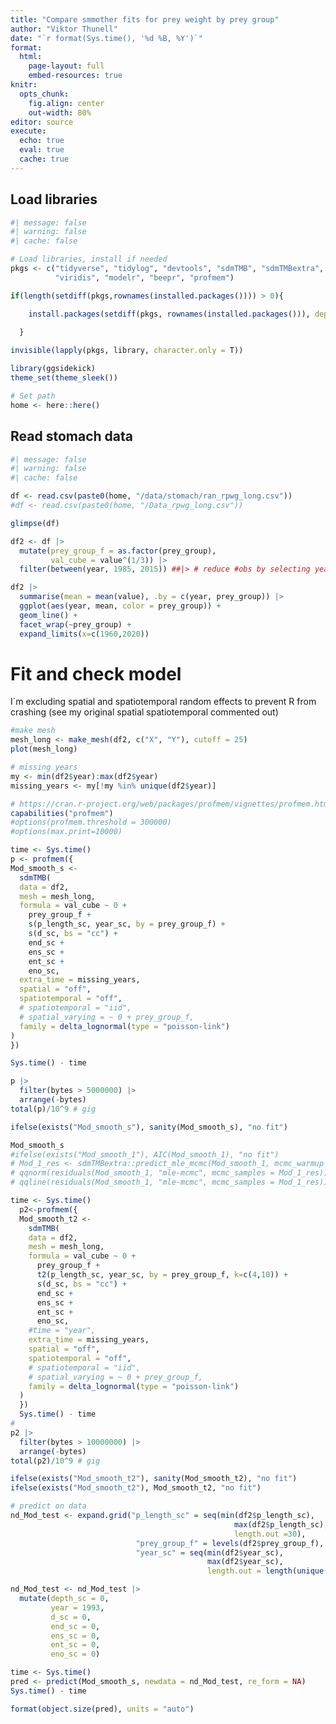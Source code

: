 ```yaml
---
title: "Compare smmother fits for prey weight by prey group"
author: "Viktor Thunell"
date: "`r format(Sys.time(), '%d %B, %Y')`"
format: 
  html:
    page-layout: full
    embed-resources: true
knitr: 
  opts_chunk:
    fig.align: center
    out-width: 80%
editor: source
execute: 
  echo: true
  eval: true
  cache: true
---
```


## Load libraries

```r
#| message: false
#| warning: false
#| cache: false

# Load libraries, install if needed
pkgs <- c("tidyverse", "tidylog", "devtools", "sdmTMB", "sdmTMBextra", "terra", "mapplots",
          "viridis", "modelr", "beepr", "profmem") 

if(length(setdiff(pkgs,rownames(installed.packages()))) > 0){

    install.packages(setdiff(pkgs, rownames(installed.packages())), dependencies = T)
  
  }

invisible(lapply(pkgs, library, character.only = T))

library(ggsidekick)
theme_set(theme_sleek())

# Set path
home <- here::here()
```


## Read stomach data

```r
#| message: false
#| warning: false
#| cache: false

df <- read.csv(paste0(home, "/data/stomach/ran_rpwg_long.csv"))
#df <- read.csv(paste0(home, "/Data_rpwg_long.csv"))

glimpse(df)

df2 <- df |>
  mutate(prey_group_f = as.factor(prey_group),
         val_cube = value^(1/3)) |>
  filter(between(year, 1985, 2015)) ##|> # reduce #obs by selecting years to make it possible to fit and predict models

df2 |>
  summarise(mean = mean(value), .by = c(year, prey_group)) |>
  ggplot(aes(year, mean, color = prey_group)) +
  geom_line() +
  facet_wrap(~prey_group) +
  expand_limits(x=c(1960,2020))

```

# Fit and check model

I´m excluding spatial and spatiotemporal random effects to prevent R from crashing (see my original spatial   spatiotemporal commented out)

```r
#make mesh
mesh_long <- make_mesh(df2, c("X", "Y"), cutoff = 25)
plot(mesh_long)

# missing years
my <- min(df2$year):max(df2$year)
missing_years <- my[!my %in% unique(df2$year)]

# https://cran.r-project.org/web/packages/profmem/vignettes/profmem.html#:~:text=The%20profmem()%20function%20of,consumes%20more%20memory%20than%20expected.
capabilities("profmem")
#options(profmem.threshold = 300000)
#options(max.print=10000)

time <- Sys.time()
p <- profmem({
Mod_smooth_s <-
  sdmTMB(
  data = df2,
  mesh = mesh_long,
  formula = val_cube ~ 0 +
    prey_group_f +
    s(p_length_sc, year_sc, by = prey_group_f) + 
    s(d_sc, bs = "cc") +
    end_sc +
    ens_sc +
    ent_sc +
    eno_sc,
  extra_time = missing_years,
  spatial = "off",
  spatiotemporal = "off",
  # spatiotemporal = "iid",
  # spatial_varying = ~ 0 + prey_group_f,
  family = delta_lognormal(type = "poisson-link")
)
})

Sys.time() - time
```


```r
p |>
  filter(bytes > 5000000) |>
  arrange(-bytes)
total(p)/10^9 # gig

ifelse(exists("Mod_smooth_s"), sanity(Mod_smooth_s), "no fit") 

Mod_smooth_s
#ifelse(exists("Mod_smooth_1"), AIC(Mod_smooth_1), "no fit")
# Mod_1_res <- sdmTMBextra::predict_mle_mcmc(Mod_smooth_1, mcmc_warmup = 150, mcmc_iter = 151)
# qqnorm(residuals(Mod_smooth_1, "mle-mcmc", mcmc_samples = Mod_1_res)) # good
# qqline(residuals(Mod_smooth_1, "mle-mcmc", mcmc_samples = Mod_1_res))

```

```r

time <- Sys.time()
  p2<-profmem({
  Mod_smooth_t2 <-
    sdmTMB(
    data = df2,
    mesh = mesh_long,
    formula = val_cube ~ 0 +
      prey_group_f +
      t2(p_length_sc, year_sc, by = prey_group_f, k=c(4,10)) +
      s(d_sc, bs = "cc") +
      end_sc +
      ens_sc +
      ent_sc +
      eno_sc,
    #time = "year",
    extra_time = missing_years,
    spatial = "off",
    spatiotemporal = "off",
    # spatiotemporal = "iid",
    # spatial_varying = ~ 0 + prey_group_f,
    family = delta_lognormal(type = "poisson-link")
  )
  })
  Sys.time() - time
# 
p2 |>
  filter(bytes > 10000000) |>
  arrange(-bytes)
total(p2)/10^9 # gig

ifelse(exists("Mod_smooth_t2"), sanity(Mod_smooth_t2), "no fit")
ifelse(exists("Mod_smooth_t2"), Mod_smooth_t2, "no fit")

```

```r
# predict on data
nd_Mod_test <- expand.grid("p_length_sc" = seq(min(df2$p_length_sc),
                                                  max(df2$p_length_sc),
                                                  length.out =30),
                            "prey_group_f" = levels(df2$prey_group_f),
                            "year_sc" = seq(min(df2$year_sc),
                                            max(df2$year_sc),
                                            length.out = length(unique(df2$year))))

nd_Mod_test <- nd_Mod_test |>
  mutate(depth_sc = 0,
         year = 1993,
         d_sc = 0,
         end_sc = 0,
         ens_sc = 0,
         ent_sc = 0,
         eno_sc = 0)

time <- Sys.time()
pred <- predict(Mod_smooth_s, newdata = nd_Mod_test, re_form = NA)
Sys.time() - time

format(object.size(pred), units = "auto")

```


